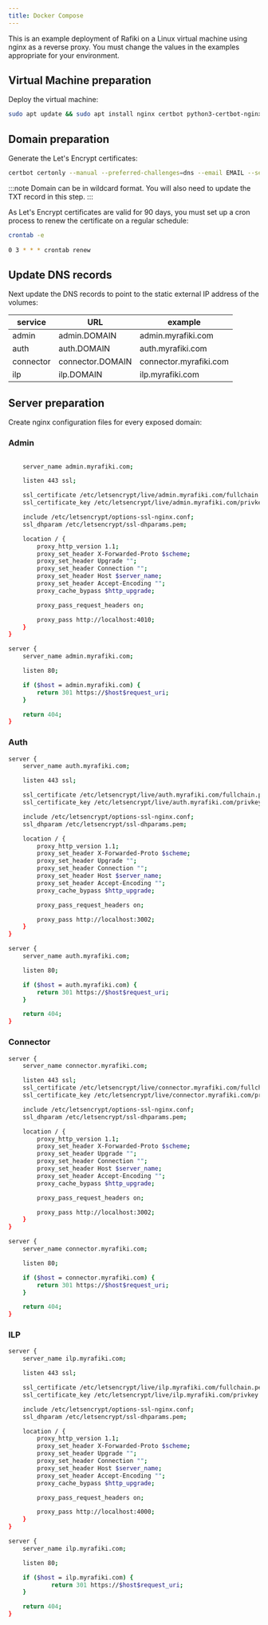 ```yaml
---
title: Docker Compose
---
```


This is an example deployment of Rafiki on a Linux virtual machine using nginx as a reverse proxy. You must change the values in the examples appropriate for your environment.

## Virtual Machine preparation

Deploy the virtual machine:

```sh
sudo apt update && sudo apt install nginx certbot python3-certbot-nginx
```

## Domain preparation

Generate the Let's Encrypt certificates:

```sh
certbot certonly --manual --preferred-challenges=dns --email EMAIL --server https://acme-v02.api.letsencrypt.org/directory --agree-tos -d DOMAIN
```

:::note
Domain can be in wildcard format. You will also need to update the TXT record in this step.
:::

As Let's Encrypt certificates are valid for 90 days, you must set up a cron process to renew the certificate on a regular schedule:

```sh
crontab -e
​
0 3 * * * crontab renew
```

## Update DNS records

Next update the DNS records to point to the static external IP address of the volumes:

<div class="overflow-table">

| service   | URL              | example                |
| --------- | ---------------- | ---------------------- |
| admin     | admin.DOMAIN     | admin.myrafiki.com     |
| auth      | auth.DOMAIN      | auth.myrafiki.com      |
| connector | connector.DOMAIN | connector.myrafiki.com |
| ilp       | ilp.DOMAIN       | ilp.myrafiki.com       |

</div>

## Server preparation

Create nginx configuration files for every exposed domain:

### Admin

```sh

    server_name admin.myrafiki.com;

    listen 443 ssl;

    ssl_certificate /etc/letsencrypt/live/admin.myrafiki.com/fullchain.pem;
    ssl_certificate_key /etc/letsencrypt/live/admin.myrafiki.com/privkey.pem;

    include /etc/letsencrypt/options-ssl-nginx.conf;
    ssl_dhparam /etc/letsencrypt/ssl-dhparams.pem;

    location / {
        proxy_http_version 1.1;
        proxy_set_header X-Forwarded-Proto $scheme;
        proxy_set_header Upgrade "";
        proxy_set_header Connection "";
        proxy_set_header Host $server_name;
        proxy_set_header Accept-Encoding "";
        proxy_cache_bypass $http_upgrade;

        proxy_pass_request_headers on;

        proxy_pass http://localhost:4010;
    }
}

server {
    server_name admin.myrafiki.com;

    listen 80;

    if ($host = admin.myrafiki.com) {
	    return 301 https://$host$request_uri;
    }

    return 404;
}
```

### Auth

```sh
server {
    server_name auth.myrafiki.com;

    listen 443 ssl;

    ssl_certificate /etc/letsencrypt/live/auth.myrafiki.com/fullchain.pem;
    ssl_certificate_key /etc/letsencrypt/live/auth.myrafiki.com/privkey.pem;

    include /etc/letsencrypt/options-ssl-nginx.conf;
    ssl_dhparam /etc/letsencrypt/ssl-dhparams.pem;

    location / {
        proxy_http_version 1.1;
        proxy_set_header X-Forwarded-Proto $scheme;
        proxy_set_header Upgrade "";
        proxy_set_header Connection "";
        proxy_set_header Host $server_name;
        proxy_set_header Accept-Encoding "";
        proxy_cache_bypass $http_upgrade;

        proxy_pass_request_headers on;

        proxy_pass http://localhost:3002;
    }
}

server {
    server_name auth.myrafiki.com;

    listen 80;

    if ($host = auth.myrafiki.com) {
	    return 301 https://$host$request_uri;
    }

    return 404;
}
```

### Connector

```sh
server {
    server_name connector.myrafiki.com;

    listen 443 ssl;
    ssl_certificate /etc/letsencrypt/live/connector.myrafiki.com/fullchain.pem; # managed by Certbot
    ssl_certificate_key /etc/letsencrypt/live/connector.myrafiki.com/privkey.pem; # managed by Certbot

    include /etc/letsencrypt/options-ssl-nginx.conf;
    ssl_dhparam /etc/letsencrypt/ssl-dhparams.pem;

    location / {
        proxy_http_version 1.1;
        proxy_set_header X-Forwarded-Proto $scheme;
        proxy_set_header Upgrade "";
        proxy_set_header Connection "";
        proxy_set_header Host $server_name;
        proxy_set_header Accept-Encoding "";
        proxy_cache_bypass $http_upgrade;

        proxy_pass_request_headers on;

        proxy_pass http://localhost:3002;
    }
}

server {
    server_name connector.myrafiki.com;

    listen 80;

    if ($host = connector.myrafiki.com) {
	    return 301 https://$host$request_uri;
    }

    return 404;
}
```

### ILP

```sh
server {
    server_name ilp.myrafiki.com;

    listen 443 ssl;

    ssl_certificate /etc/letsencrypt/live/ilp.myrafiki.com/fullchain.pem;
    ssl_certificate_key /etc/letsencrypt/live/ilp.myrafiki.com/privkey.pem;

    include /etc/letsencrypt/options-ssl-nginx.conf;
    ssl_dhparam /etc/letsencrypt/ssl-dhparams.pem;

    location / {
        proxy_http_version 1.1;
        proxy_set_header X-Forwarded-Proto $scheme;
        proxy_set_header Upgrade "";
        proxy_set_header Connection "";
        proxy_set_header Host $server_name;
        proxy_set_header Accept-Encoding "";
        proxy_cache_bypass $http_upgrade;

        proxy_pass_request_headers on;

        proxy_pass http://localhost:4000;
    }
}

server {
    server_name ilp.myrafiki.com;

    listen 80;

    if ($host = ilp.myrafiki.com) {
            return 301 https://$host$request_uri;
    }

    return 404;
}
```
